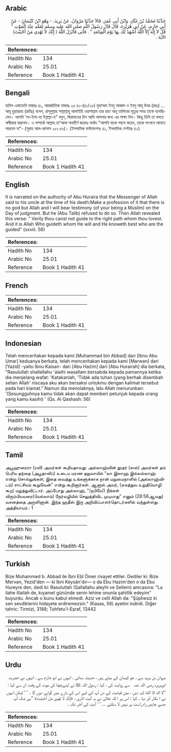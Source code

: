 ## Arabic


<div dir="rtl" lang="ar" style={{fontSize:'larger',backgroundColor:'#f8f9fa',padding:20}}>
حَدَّثَنَا مُحَمَّدُ بْنُ عَبَّادٍ، وَابْنُ أَبِي عُمَرَ، قَالاَ حَدَّثَنَا مَرْوَانُ، عَنْ يَزِيدَ، - وَهُوَ ابْنُ كَيْسَانَ - عَنْ أَبِي حَازِمٍ، عَنْ أَبِي هُرَيْرَةَ، قَالَ قَالَ رَسُولُ اللَّهِ صلى الله عليه وسلم لِعَمِّهِ عِنْدَ الْمَوْتِ ‏"‏ قُلْ لاَ إِلَهَ إِلاَّ اللَّهُ أَشْهَدُ لَكَ بِهَا يَوْمَ الْقِيَامَةِ ‏"‏ ‏.‏ فَأَبَى فَأَنْزَلَ اللَّهُ ‏(‏ إِنَّكَ لاَ تَهْدِي مَنْ أَحْبَبْتَ‏)‏ الآيَةَ ‏.‏
</div>
<div style={{backgroundColor:'#f8f9fa',padding:20, marginBottom: 10}}><table> <thead> <tr> <th>References:</th> <th></th> </tr> </thead> <tbody><tr><td>Hadith No</td><td>134</td></tr><tr><td>Arabic No</td><td>25.01</td></tr><tr><td>Reference</td><td>Book 1 Hadith 41</td></tr></tbody></table></div>

## Bengali


<div dir="ltr" lang="bn" style={{fontSize:'larger',backgroundColor:'#f8f9fa',padding:20}}>
হাদিস একাডেমি নাম্বারঃ ৪১, আন্তর্জাতিক নাম্বারঃ ২৫ ৪১-(৪১/২৫) মুহাম্মাদ ইবনু আব্বাদ ও ইবনু আবূ উমর (রহঃ) ... আবূ হুরায়রাহ (রাযিঃ) বলেন, রাসূলুল্লাহ সাল্লাল্লাহু আলাইহি ওয়াসাল্লাম তার চাচা আবূ তালিবের মৃত্যুর সময় তাকে বলেছিলেন। আপনি 'লা-ইলা-হা ইল্লাল্লা-হ" বলুন, কিয়ামতের দিন আমি আপনার জন্য এর সাক্ষ্য দিব। কিন্তু তিনি তা বলতে অস্বীকার করলেন। এ সম্পর্কে আল্লাহ তা'আলা অবতীর্ণ করেনঃ অর্থাৎ "আপনি যাকে পছন্দ করেন, তাকে সৎপথে আনতে পারবেন না"- (সুরাহ আল-কাসাস ২৮ঃ ৫৬)। (ইসলামিক ফাউন্ডেশনঃ ৪১, ইসলামিক সেন্টারঃ ৪২)
</div>
<div style={{backgroundColor:'#f8f9fa',padding:20, marginBottom: 10}}><table> <thead> <tr> <th>References:</th> <th></th> </tr> </thead> <tbody><tr><td>Hadith No</td><td>134</td></tr><tr><td>Arabic No</td><td>25.01</td></tr><tr><td>Reference</td><td>Book 1 Hadith 41</td></tr></tbody></table></div>

## English


<div dir="ltr" lang="en" style={{fontSize:'larger',backgroundColor:'#f8f9fa',padding:20}}>
It is narrated on the authority of Abu Huraira that the Messenger of Allah said to his uncle at the time of his death:Make a profession of it that there is no god but Allah and I will bear testimony (of your being a Muslim) on the Day of judgment. But he (Abu Talib) refused to do so. Then Allah revealed this verse: " Verily thou canst not guide to the right path whom thou lovest. And it is Allah Who guideth whom He will and He knoweth best who are the guided" (xxviii. 56)
</div>
<div style={{backgroundColor:'#f8f9fa',padding:20, marginBottom: 10}}><table> <thead> <tr> <th>References:</th> <th></th> </tr> </thead> <tbody><tr><td>Hadith No</td><td>134</td></tr><tr><td>Arabic No</td><td>25.01</td></tr><tr><td>Reference</td><td>Book 1 Hadith 41</td></tr></tbody></table></div>

## French


<div dir="ltr" lang="fr" style={{fontSize:'larger',backgroundColor:'#f8f9fa',padding:20}}>

</div>
<div style={{backgroundColor:'#f8f9fa',padding:20, marginBottom: 10}}><table> <thead> <tr> <th>References:</th> <th></th> </tr> </thead> <tbody><tr><td>Hadith No</td><td>134</td></tr><tr><td>Arabic No</td><td>25.01</td></tr><tr><td>Reference</td><td>Book 1 Hadith 41</td></tr></tbody></table></div>

## Indonesian


<div dir="ltr" lang="id" style={{fontSize:'larger',backgroundColor:'#f8f9fa',padding:20}}>
Telah menceritakan kepada kami [Muhammad bin Abbad] dan [Ibnu Abu Umar] keduanya berkata, telah menceritakan kepada kami [Marwan] dari [Yazid] -yaitu Ibnu Kaisan- dari [Abu Hazim] dari [Abu Hurairah] dia berkata, "Rasulullah shallallahu 'alaihi wasallam bersabda kepada pamannya ketika dia menjelang wafat: 'Katakanlah, 'Tidak ada tuhan (yang berhak disembah selian Allah' niscaya aku akan bersaksi untukmu dengan kalimat tersebut pada hari kiamat." Namun dia menolaknya, lalu Allah menurunkan: '(Sesungguhnya kamu tidak akan dapat memberi petunjuk kepada orang yang kamu kasihi) ' (Qs. Al Qashash: 56)
</div>
<div style={{backgroundColor:'#f8f9fa',padding:20, marginBottom: 10}}><table> <thead> <tr> <th>References:</th> <th></th> </tr> </thead> <tbody><tr><td>Hadith No</td><td>134</td></tr><tr><td>Arabic No</td><td>25.01</td></tr><tr><td>Reference</td><td>Book 1 Hadith 41</td></tr></tbody></table></div>

## Tamil


<div dir="ltr" lang="ta" style={{fontSize:'larger',backgroundColor:'#f8f9fa',padding:20}}>
அபூஹுரைரா (ரலி) அவர்கள் கூறியதாவது: அல்லாஹ்வின் தூதர் (ஸல்) அவர்கள் தம் பெரிய தந்தை (அபூதாலிப்) உடைய மரண தறுவாயில் "லா இலாஹ இல்லல்லாஹ் என்று சொல்லுங்கள்; இதை வைத்து உங்களுக்காக நான் மறுமைநாளில் (அல்லாஹ்விடம்) சாட்சியம் கூறுவேன்" என்று கூறினார்கள். ஆனால் அவர், (ஏகத்துவ உறுதிமொழி கூற) மறுத்துவிட்டார். அப்போது அல்லாஹ், "(நபியே!) நீங்கள் விரும்பியவரை(யெல்லாம்) நேர்வழியில் செலுத்திவிட முடியாது" எனும் (28:56ஆவது) வசனத்தை அருளினான். இந்த ஹதீஸ் இரு அறிவிப்பாளர்தொடர்களில் வந்துள்ளது. அத்தியாயம் : 1
</div>
<div style={{backgroundColor:'#f8f9fa',padding:20, marginBottom: 10}}><table> <thead> <tr> <th>References:</th> <th></th> </tr> </thead> <tbody><tr><td>Hadith No</td><td>134</td></tr><tr><td>Arabic No</td><td>25.01</td></tr><tr><td>Reference</td><td>Book 1 Hadith 41</td></tr></tbody></table></div>

## Turkish


<div dir="ltr" lang="tr" style={{fontSize:'larger',backgroundColor:'#f8f9fa',padding:20}}>
Bize Muhammed b. Abbad ile İbni Ebî Ömer rivayet ettiler. Dediler ki: Bize Mervan, Yezid'den — ki îbni Keysân'dır— o da Ebu Hazim'den o da Ebu Hureyre den, dedi ki: Rasulutlah (Sallallahu aleyhi ve Sellem) amcasına: "La ilahe illailah de, kıyamet gününde senin lehine onunla şahitlik edeyim" buyurdu. Ancak o bunu kabul etmedi. Aziz ve celil Allah da: "Şüphesiz ki sen sevdiklerini hidayete erdiremezsin." (Kasas, 56) ayetini indirdi. Diğer tahric: Tirmizi, 3188; Tuhfetu'l-Eşraf, 13442
</div>
<div style={{backgroundColor:'#f8f9fa',padding:20, marginBottom: 10}}><table> <thead> <tr> <th>References:</th> <th></th> </tr> </thead> <tbody><tr><td>Hadith No</td><td>134</td></tr><tr><td>Arabic No</td><td>25.01</td></tr><tr><td>Reference</td><td>Book 1 Hadith 41</td></tr></tbody></table></div>

## Urdu


<div dir="rtl" lang="ur" style={{fontSize:'larger',backgroundColor:'#f8f9fa',padding:20}}>
مروان بن یزید سے ، جو کیسان کے بیٹے ہیں ، حدیث سنائی ، انہوں نے ابو حازم سے ، انہوں نے حضرت ابوہریرہ ‌رضی ‌اللہ ‌عنہ ‌ ‌ سے روایت کی ، کہا : رسول اللہ ﷺ نے اپنےچچا کی موت کے وقت ان سے کہا : ’’لا اله الا الله کہہ دیں ، میں قیامت کے دن آپ کے لیے اس کے بارے میں گواہی دوں گا ۔ ‘ ‘ لیکن انہوں نے ا نکار کر دیا ۔ کہا : اس پر ا للہ تعالیٰ نے یہ آیت اتاری ، ﴿إِنَّكَ لَا تَهْدِي مَنْ أَحْبَبْتَ﴾ ’’بے شک آپ جسے چاہیں راہ راست پر نہیں لا سکتے ... ‘ ‘ آیت کے آخر تک ۔
</div>
<div style={{backgroundColor:'#f8f9fa',padding:20, marginBottom: 10}}><table> <thead> <tr> <th>References:</th> <th></th> </tr> </thead> <tbody><tr><td>Hadith No</td><td>134</td></tr><tr><td>Arabic No</td><td>25.01</td></tr><tr><td>Reference</td><td>Book 1 Hadith 41</td></tr></tbody></table></div>